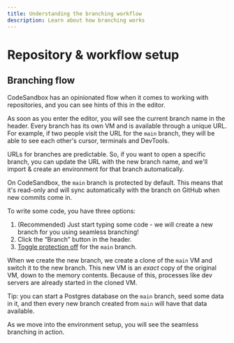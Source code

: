 ```yaml
---
title: Understanding the branching workflow 
description: Learn about how branching works
---
```




# Repository & workflow setup

## Branching flow

CodeSandbox has an opinionated flow when it comes to working with repositories, and you can see hints of this in the editor.

As soon as you enter the editor, you will see the current branch name in the header. Every branch has its own VM and is available through a unique URL. For example, if two people visit the URL for the `main` branch, they will be able to see each other's cursor, terminals and DevTools.

<Callout emoji="💡">URLs for branches are predictable. So, if you want to open a specific branch, you can update the URL with the new branch name, and we'll import & create an environment for that branch automatically.</Callout>

On CodeSandbox, the `main` branch is protected by default. This means that it's read-only and will sync automatically with the branch on GitHub when new commits come in.

To write some code, you have three options:
1. (Recommended) Just start typing some code - we will create a new branch for you using seamless branching!
2. Click the “Branch” button in the header.
3. [Toggle protection off](/learn/environment/branch-protection) for the `main` branch.

When we create the new branch, we create a clone of the `main` VM and switch it to the new branch. This new VM is an _exact_ copy of the original VM, down to the memory contents. Because of this, processes like dev servers are already started in the cloned VM.

<Callout emoji="💡">Tip: you can start a Postgres database on the `main` branch, seed some data in it, and then every new branch created from `main` will have that data available.</Callout>

As we move into the environment setup, you will see the seamless branching in action.